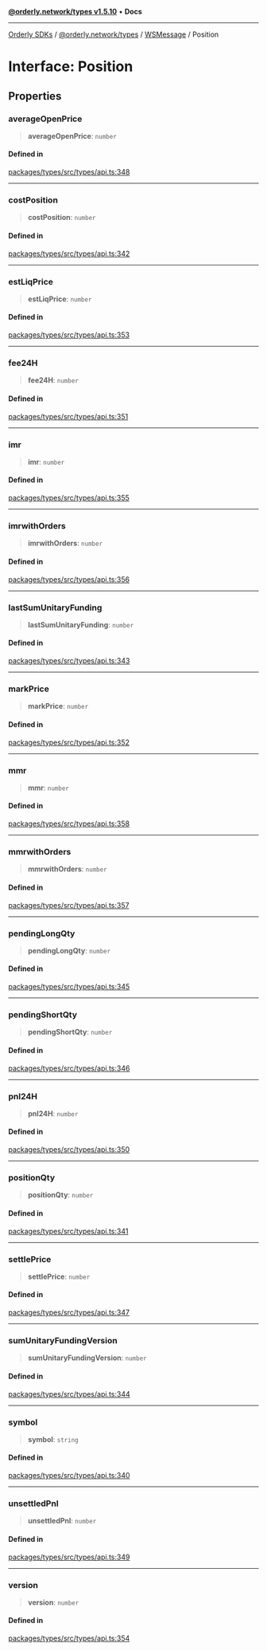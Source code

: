 [**@orderly.network/types v1.5.10**](/sdks/tech-doc/@orderly.network/types/README) • **Docs**

***

[Orderly SDKs](/sdks/tech-doc/packages) / [@orderly.network/types](/sdks/tech-doc/@orderly.network/types/README) / [WSMessage](/sdks/tech-doc/@orderly.network/types/namespaces/WSMessage/README) / Position

# Interface: Position

## Properties

### averageOpenPrice

> **averageOpenPrice**: `number`

#### Defined in

[packages/types/src/types/api.ts:348](https://github.com/OrderlyNetwork/js-sdk/blob/554ae704783e3b83c40bb234a899e8f02987d9b6/packages/types/src/types/api.ts#L348)

***

### costPosition

> **costPosition**: `number`

#### Defined in

[packages/types/src/types/api.ts:342](https://github.com/OrderlyNetwork/js-sdk/blob/554ae704783e3b83c40bb234a899e8f02987d9b6/packages/types/src/types/api.ts#L342)

***

### estLiqPrice

> **estLiqPrice**: `number`

#### Defined in

[packages/types/src/types/api.ts:353](https://github.com/OrderlyNetwork/js-sdk/blob/554ae704783e3b83c40bb234a899e8f02987d9b6/packages/types/src/types/api.ts#L353)

***

### fee24H

> **fee24H**: `number`

#### Defined in

[packages/types/src/types/api.ts:351](https://github.com/OrderlyNetwork/js-sdk/blob/554ae704783e3b83c40bb234a899e8f02987d9b6/packages/types/src/types/api.ts#L351)

***

### imr

> **imr**: `number`

#### Defined in

[packages/types/src/types/api.ts:355](https://github.com/OrderlyNetwork/js-sdk/blob/554ae704783e3b83c40bb234a899e8f02987d9b6/packages/types/src/types/api.ts#L355)

***

### imrwithOrders

> **imrwithOrders**: `number`

#### Defined in

[packages/types/src/types/api.ts:356](https://github.com/OrderlyNetwork/js-sdk/blob/554ae704783e3b83c40bb234a899e8f02987d9b6/packages/types/src/types/api.ts#L356)

***

### lastSumUnitaryFunding

> **lastSumUnitaryFunding**: `number`

#### Defined in

[packages/types/src/types/api.ts:343](https://github.com/OrderlyNetwork/js-sdk/blob/554ae704783e3b83c40bb234a899e8f02987d9b6/packages/types/src/types/api.ts#L343)

***

### markPrice

> **markPrice**: `number`

#### Defined in

[packages/types/src/types/api.ts:352](https://github.com/OrderlyNetwork/js-sdk/blob/554ae704783e3b83c40bb234a899e8f02987d9b6/packages/types/src/types/api.ts#L352)

***

### mmr

> **mmr**: `number`

#### Defined in

[packages/types/src/types/api.ts:358](https://github.com/OrderlyNetwork/js-sdk/blob/554ae704783e3b83c40bb234a899e8f02987d9b6/packages/types/src/types/api.ts#L358)

***

### mmrwithOrders

> **mmrwithOrders**: `number`

#### Defined in

[packages/types/src/types/api.ts:357](https://github.com/OrderlyNetwork/js-sdk/blob/554ae704783e3b83c40bb234a899e8f02987d9b6/packages/types/src/types/api.ts#L357)

***

### pendingLongQty

> **pendingLongQty**: `number`

#### Defined in

[packages/types/src/types/api.ts:345](https://github.com/OrderlyNetwork/js-sdk/blob/554ae704783e3b83c40bb234a899e8f02987d9b6/packages/types/src/types/api.ts#L345)

***

### pendingShortQty

> **pendingShortQty**: `number`

#### Defined in

[packages/types/src/types/api.ts:346](https://github.com/OrderlyNetwork/js-sdk/blob/554ae704783e3b83c40bb234a899e8f02987d9b6/packages/types/src/types/api.ts#L346)

***

### pnl24H

> **pnl24H**: `number`

#### Defined in

[packages/types/src/types/api.ts:350](https://github.com/OrderlyNetwork/js-sdk/blob/554ae704783e3b83c40bb234a899e8f02987d9b6/packages/types/src/types/api.ts#L350)

***

### positionQty

> **positionQty**: `number`

#### Defined in

[packages/types/src/types/api.ts:341](https://github.com/OrderlyNetwork/js-sdk/blob/554ae704783e3b83c40bb234a899e8f02987d9b6/packages/types/src/types/api.ts#L341)

***

### settlePrice

> **settlePrice**: `number`

#### Defined in

[packages/types/src/types/api.ts:347](https://github.com/OrderlyNetwork/js-sdk/blob/554ae704783e3b83c40bb234a899e8f02987d9b6/packages/types/src/types/api.ts#L347)

***

### sumUnitaryFundingVersion

> **sumUnitaryFundingVersion**: `number`

#### Defined in

[packages/types/src/types/api.ts:344](https://github.com/OrderlyNetwork/js-sdk/blob/554ae704783e3b83c40bb234a899e8f02987d9b6/packages/types/src/types/api.ts#L344)

***

### symbol

> **symbol**: `string`

#### Defined in

[packages/types/src/types/api.ts:340](https://github.com/OrderlyNetwork/js-sdk/blob/554ae704783e3b83c40bb234a899e8f02987d9b6/packages/types/src/types/api.ts#L340)

***

### unsettledPnl

> **unsettledPnl**: `number`

#### Defined in

[packages/types/src/types/api.ts:349](https://github.com/OrderlyNetwork/js-sdk/blob/554ae704783e3b83c40bb234a899e8f02987d9b6/packages/types/src/types/api.ts#L349)

***

### version

> **version**: `number`

#### Defined in

[packages/types/src/types/api.ts:354](https://github.com/OrderlyNetwork/js-sdk/blob/554ae704783e3b83c40bb234a899e8f02987d9b6/packages/types/src/types/api.ts#L354)
